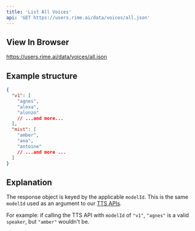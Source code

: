 ```yaml
---
title: 'List All Voices'
api: 'GET https://users.rime.ai/data/voices/all.json'
---
```


## View In Browser

https://users.rime.ai/data/voices/all.json

## Example structure

```json
{
  "v1": [
    "agnes",
    "alexa",
    "alonzo"
    // ...and more...
  ],
  "mist": [
    "amber",
    "ana",
    "antoine"
    // ...and more ...
  ]
}
```

## Explanation

The response object is keyed by the applicable `modelId`. This is the same `modelId` used as an argument to our [TTS APIs](https://rimelabs.mintlify.app/api-reference/endpoint/streaming-pcm).

For example: if calling the TTS API with `modelId` of `"v1"`, `"agnes"` is a valid `speaker`, but `"amber"` wouldn't be.
